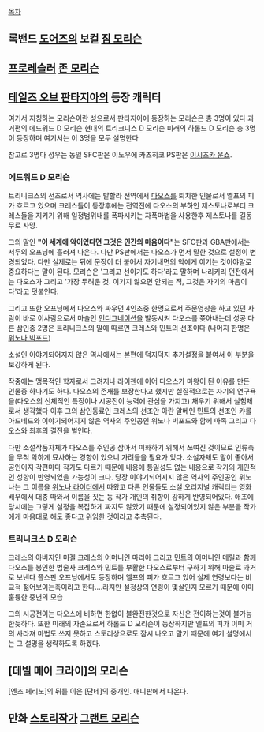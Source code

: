 [[목차]]

== 록밴드 [[도어즈]]의 보컬 [[짐 모리슨]] ==

== [[프로레슬러]] [[존 모리슨]] ==

== [[테일즈 오브 판타지아]]의 등장 캐릭터 ==
여기서 지칭하는 모리슨이란 성으로서 판타지아에 등장하는 모리슨은 총 3명이 있다 과거편의 에드워드 D 모리슨 현대의 트리크니스 D 모리슨 미래의 하롤드 D 모리슨 총 3명이 등장하며 여기서는 이 3명을 모두 설명한다

참고로 3명다 성우는 동일 SFC판은 이노우에 카즈히코 PS판은 [[이시즈카 운쇼]].

=== 에드워드 D 모리슨 ===
트리니크스의 선조로서 역사에는 발할라 전역에서 [[다오스]]를 퇴치한 인물로서 엘프의 피가 흐르고 있으며 크레스들이 등장후에는 전역전에 다오스의 부하인 제스토나로부터 크레스들을 지키기 위해 일정범위내를 폭파시키는 자폭마법을 사용한후 제스토나를 길동무로 사망.

그의 말인 '''"이 세계에 악이있다면 그것은 인간의 마음이다"'''는 SFC판과 GBA판에서는 서두의 오프닝에 흘러져 나온다. 다만 PS판에서는 다오스가 먼저 말한 것으로 설정이 변경되었다. 다만 실제로는 뒤에 문장이 더 붙어서 자기내면의 악에게 이기는 것이야말로 중요하다는 말이 된다. 모리슨은 '그리고 선이기도 하다'라고 말하며 나리키리 던전에서는 다오스가 그리고 '가장 두려운 것. 이기지 않으면 안되는 적, 그것은 자기의 마음이다'라고 덧붙인다.

그리고 또한 오프닝에서 다오스와 싸우던 4인조중 한명으로서 주문영창을 하고 있던 사람이 바로 이사람으로서 마술인 [[인디그네이션]]을 발동시켜 다오스를 쫒아내는데 성공 다른 삼인중 2명은 트리니크스의 말에 따르면 크레스와 민트의 선조이다 (나머지 한명은 [[위노나 빅포드]])

소설인 이야기되어지지 않은 역사에서는 본편에 덕지덕지 추가설정을 붙여서 이 부분을 보강하게 된다.

작중에는 맹목적인 학자로서 그려지나 라이젠에 이어 다오스가 마왕이 된 이유를 만든 인물중 하나기도 하다. 다오스의 존재를 보장한다고 했지만 실질적으로는 자기의 연구욕을(다오스의 신체적인 특징이나 시공전이 능력에 관심을 가지고) 채우기 위해서 실험체로서 생각했다 이후 그의 삼인동료인 크레스의 선조안 아란 알베인 민트의 선조인 캬롤 아드네드와 이야기되어지지 않은 역사의 주인공인 위노나 빅포드와 함께 마족 그리고 다오스와 최후의 결전을 벌인다. 

다만 소설작품자체가 다오스를 주인공 삼아서 미화하기 위해서 쓰여진 것이므로 인류측을 무척 악하게 묘사하는 경향이 있으니 가려들을 필요가 있다. 소설자체도 말이 좋아서 공인이지 각편마다 작가도 다르기 때문에 내용에 통일성도 없는 내용으로 작가의 개인적인 성향이 반영되었을 가능성이 크다. 당장 이야기되어지지 않은 역사의 주인공인 위노나는 그 이름을 [[위노나 라이더]]에서 따왔고 다른 인물들도 소설 오리지널 캐릭터는 영화배우에서 대충 따와서 이름을 짓는 등 작가 개인의 취향이 강하게 반영되어있다. 애초에 당시에는 그렇게 설정을 복잡하게 짜지도 않았기 때문에 설정되어있지 않은 부분을 작가에게 마음대로 해도 좋다고 위임한 것이라고 추측된다.

=== 트리니크스 D 모리슨 ===
크레스의 아버지인 미겔 크레스의 어머니인 마리아 그리고 민트의 어머니인 메릴과 함께 다오스를 봉인한 법술사 크레스와 민트를 부활한 다오스로부터 구하기 위해 마술로 과거로 보낸다 플스판 오프닝에서도 등장하며 엘프의 피가 흐르고 있어 실제 연령보다는 비교적 젊어보이는축이라고 한다....라지만 설정상의 연령이 몇살인지 모르기 때문에 이미 훌륭한 중년의 모습

그의 시공전이는 다오스에 비하면 한없이 불완전한것으로 자신은 전이하는것이 불가능한듯하다. 또한 미래의 자손으로서 하롤드 D 모리슨이 등장하지만 엘프의 피가 이미 거의 사라져 마법도 쓰지 못하고 스토리상으로도 잠시 나오고 말기 때문에 여기 설명에서는 그 설명을 생략하도록 하겠다.


== [데빌 메이 크라이]의 모리슨 ==
[엔조 페리노]의 뒤를 이은 [단테]의 중개인. 애니판에서 나온다.

== 만화 [[스토리작가]] [[그랜트 모리슨]] ==
